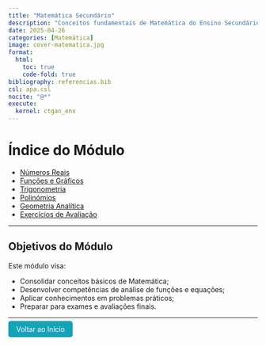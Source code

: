 ```yaml
---
title: "Matemática Secundário"
description: "Conceitos fundamentais de Matemática do Ensino Secundário."
date: 2025-04-26
categories: [Matemática]
image: cover-matematica.jpg
format:
  html:
    toc: true
    code-fold: true
bibliography: referencias.bib
csl: apa.csl
nocite: "@*"
execute:
  kernel: ctgan_env
---
```


# Índice do Módulo

- [Números Reais](numeros-reais.html)
- [Funções e Gráficos](funcoes-graficos.html)
- [Trigonometria](trigonometria.html)
- [Polinómios](polinomios.html)
- [Geometria Analítica](geometria-analitica.html)
- [Exercícios de Avaliação](avaliacao-matematica.html)

---

## Objetivos do Módulo

Este módulo visa:

- Consolidar conceitos básicos de Matemática;
- Desenvolver competências de análise de funções e equações;
- Aplicar conhecimentos em problemas práticos;
- Preparar para exames e avaliações finais.

---

<p><a href="../../index.html" style="padding: 8px 16px; background-color: #17a2b8; color: white; border-radius: 5px; text-decoration: none;">Voltar ao Início</a></p>

